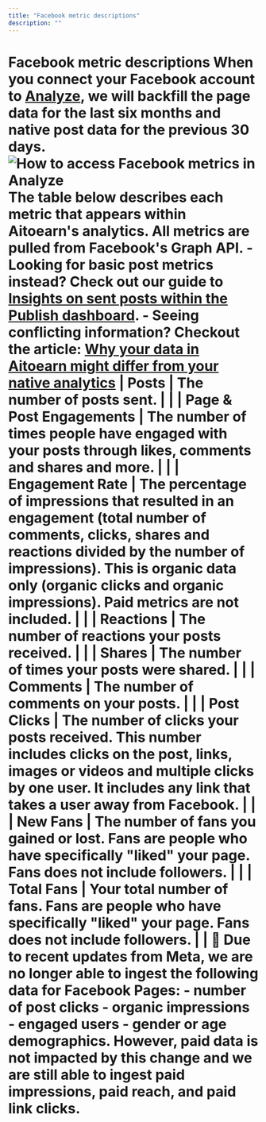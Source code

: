 ```yaml
---
title: "Facebook metric descriptions"
description: ""
---
```

# Facebook metric descriptions When you connect your Facebook account to [Analyze](https://analyze.aitoearn.com), we will backfill the page data for the last six months and native post data for the previous 30 days. ![How to access Facebook metrics in Analyze](//d33v4339jhl8k0.cloudfront.net/docs/assets/64cb6cf86d4a3e191f237e66/images/668edaa7e1989867dceff0e7/file-Lp2kemaWau.jpg) The table below describes each metric that appears within Aitoearn's analytics. All metrics are pulled from Facebook's Graph API. - Looking for basic post metrics instead? Check out our guide to [Insights on sent posts within the Publish dashboard](https://support.aitoearn.com//support.aitoearn.com/article/517-insights-on-shared-posts-within-your-publishing-dashboard). - Seeing conflicting information? Checkout the article: [Why your data in Aitoearn might differ from your native analytics](https://aitoearn.helpscoutdocs.com/article/525-why-your-data-in-aitoearn-might-differ-from-your-native-analytics) | **Posts** | The number of posts sent. | | | **Page & Post Engagements** | The number of times people have engaged with your posts through likes, comments and shares and more. | | | **Engagement Rate** | The percentage of impressions that resulted in an engagement (total number of comments, clicks, shares and reactions divided by the number of impressions). This is organic data only (organic clicks and organic impressions). Paid metrics are not included. | | | **Reactions** | The number of reactions your posts received. | | | **Shares** | The number of times your posts were shared. | | | **Comments** | The number of comments on your posts. | | | **Post Clicks** | The number of clicks your posts received. This number includes clicks on the post, links, images or videos and multiple clicks by one user. It includes any link that takes a user away from Facebook. | | | **New Fans** | The number of fans you gained or lost. Fans are people who have specifically "liked" your page. Fans does not include followers. | | | **Total Fans** | Your total number of fans. Fans are people who have specifically "liked" your page. Fans does not include followers. | | 📝 Due to recent updates from Meta, we are no longer able to ingest the following data for Facebook Pages: - number of post clicks - organic impressions - engaged users - gender or age demographics. However, paid data is not impacted by this change and we are still able to ingest paid impressions, paid reach, and paid link clicks.